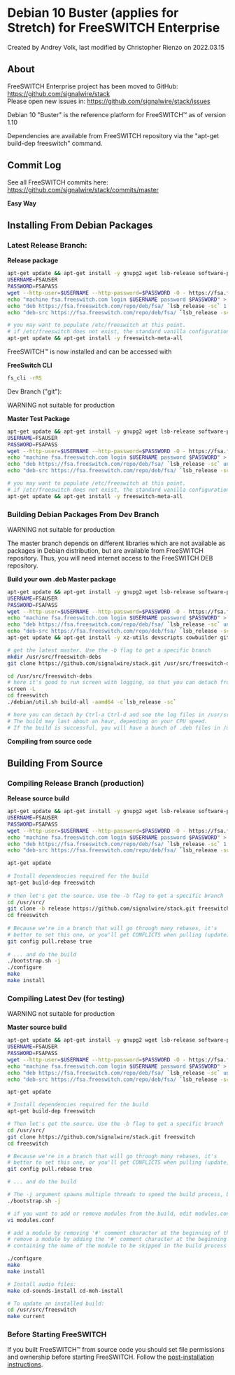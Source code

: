 
# Debian 10 Buster (applies for Stretch) for FreeSWITCH Enterprise 

 Created by  Andrey Volk, last modified by  Christopher Rienzo on 2022.03.15

## About

FreeSWITCH Enterprise project has been moved to GitHub: <https://github.com/signalwire/stack>  
Please open new issues in: <https://github.com/signalwire/stack/issues>

Debian 10 "Buster" is the reference platform for FreeSWITCH™ as of version 1.10

Dependencies are available from FreeSWITCH repository via the "apt-get build-dep freeswitch" command.

## Commit Log

See all FreeSWITCH commits here: <https://github.com/signalwire/stack/commits/master>

**Easy Way**

## Installing From Debian Packages

### Latest Release Branch:

**Release package**

```bash
apt-get update && apt-get install -y gnupg2 wget lsb-release software-properties-common apt-transport-https 
USERNAME=FSAUSER
PASSWORD=FSAPASS
wget --http-user=$USERNAME --http-password=$PASSWORD -O - https://fsa.freeswitch.com/repo/deb/fsa/pubkey.gpg | apt-key add -
echo "machine fsa.freeswitch.com login $USERNAME password $PASSWORD" > /etc/apt/auth.conf
echo "deb https://fsa.freeswitch.com/repo/deb/fsa/ `lsb_release -sc` 1.8" > /etc/apt/sources.list.d/freeswitch.list
echo "deb-src https://fsa.freeswitch.com/repo/deb/fsa/ `lsb_release -sc` 1.8" >> /etc/apt/sources.list.d/freeswitch.list

# you may want to populate /etc/freeswitch at this point.
# if /etc/freeswitch does not exist, the standard vanilla configuration is deployed
apt-get update && apt-get install -y freeswitch-meta-all
```

FreeSWITCH™ is now installed and can be accessed with

**FreeSwitch CLI**

```bash
fs_cli -rRS
```

Dev Branch ("git"):

WARNING not suitable for production

**Master Test Package**

```bash
apt-get update && apt-get install -y gnupg2 wget lsb-release software-properties-common apt-transport-https 
USERNAME=FSAUSER
PASSWORD=FSAPASS
wget --http-user=$USERNAME --http-password=$PASSWORD -O - https://fsa.freeswitch.com/repo/deb/fsa/pubkey.gpg | apt-key add -
echo "machine fsa.freeswitch.com login $USERNAME password $PASSWORD" > /etc/apt/auth.conf
echo "deb https://fsa.freeswitch.com/repo/deb/fsa/ `lsb_release -sc` unstable" > /etc/apt/sources.list.d/freeswitch.list
echo "deb-src https://fsa.freeswitch.com/repo/deb/fsa/ `lsb_release -sc` unstable" >> /etc/apt/sources.list.d/freeswitch.list

# you may want to populate /etc/freeswitch at this point.
# if /etc/freeswitch does not exist, the standard vanilla configuration is deployed
apt-get update && apt-get install -y freeswitch-meta-all
```

### Building Debian Packages From Dev Branch

WARNING not suitable for production

The master branch depends on different libraries which are not available as packages in Debian distribution, but are available from FreeSWITCH repository. Thus, you will need internet access to the FreeSWITCH DEB repository.

**Build your own .deb Master package**

```bash
apt-get update && apt-get install -y gnupg2 wget lsb-release software-properties-common apt-transport-https 
USERNAME=FSAUSER
PASSWORD=FSAPASS
wget --http-user=$USERNAME --http-password=$PASSWORD -O - https://fsa.freeswitch.com/repo/deb/fsa/pubkey.gpg | apt-key add -
echo "machine fsa.freeswitch.com login $USERNAME password $PASSWORD" > /etc/apt/auth.conf
echo "deb https://fsa.freeswitch.com/repo/deb/fsa/ `lsb_release -sc` unstable" > /etc/apt/sources.list.d/freeswitch.list
echo "deb-src https://fsa.freeswitch.com/repo/deb/fsa/ `lsb_release -sc` unstable" >> /etc/apt/sources.list.d/freeswitch.list
apt-get update && apt-get install -y xz-utils devscripts cowbuilder git screen

# get the latest master. Use the -b flag to get a specific branch
mkdir /usr/src/freeswitch-debs
git clone https://github.com/signalwire/stack.git /usr/src/freeswitch-debs/freeswitch

cd /usr/src/freeswitch-debs
# here it's good to run screen with logging, so that you can detach from the shell prompt
screen -L
cd freeswitch
./debian/util.sh build-all -aamd64 -c`lsb_release -sc`

# here you can detach by Ctrl-a Ctrl-d and see the log files in /usr/src/freeswitch-debs/log/ folder.
# The build may last about an hour, depending on your CPU speed.
# If the build is successful, you will have a bunch of .deb files in /usr/src/freeswitch-debs


```

**Compiling from source code**

## Building From Source

### Compiling Release Branch (production)

**Release source build**

```bash
apt-get update && apt-get install -y gnupg2 wget lsb-release software-properties-common apt-transport-https 
USERNAME=FSAUSER
PASSWORD=FSAPASS
wget --http-user=$USERNAME --http-password=$PASSWORD -O - https://fsa.freeswitch.com/repo/deb/fsa/pubkey.gpg | apt-key add -
echo "machine fsa.freeswitch.com login $USERNAME password $PASSWORD" > /etc/apt/auth.conf
echo "deb https://fsa.freeswitch.com/repo/deb/fsa/ `lsb_release -sc` 1.8" > /etc/apt/sources.list.d/freeswitch.list
echo "deb-src https://fsa.freeswitch.com/repo/deb/fsa/ `lsb_release -sc` 1.8" >> /etc/apt/sources.list.d/freeswitch.list

apt-get update
 
# Install dependencies required for the build
apt-get build-dep freeswitch
 
# then let's get the source. Use the -b flag to get a specific branch
cd /usr/src/
git clone -b release https://github.com/signalwire/stack.git freeswitch
cd freeswitch
 
# Because we're in a branch that will go through many rebases, it's
# better to set this one, or you'll get CONFLICTS when pulling (update).
git config pull.rebase true
 
# ... and do the build
./bootstrap.sh -j
./configure
make
make install
```

### Compiling Latest Dev (for testing)

WARNING not suitable for production

**Master source build**

```bash
apt-get update && apt-get install -y gnupg2 wget lsb-release software-properties-common apt-transport-https 
USERNAME=FSAUSER
PASSWORD=FSAPASS
wget --http-user=$USERNAME --http-password=$PASSWORD -O - https://fsa.freeswitch.com/repo/deb/fsa/pubkey.gpg | apt-key add -
echo "machine fsa.freeswitch.com login $USERNAME password $PASSWORD" > /etc/apt/auth.conf
echo "deb https://fsa.freeswitch.com/repo/deb/fsa/ `lsb_release -sc` unstable" > /etc/apt/sources.list.d/freeswitch.list
echo "deb-src https://fsa.freeswitch.com/repo/deb/fsa/ `lsb_release -sc` unstable" >> /etc/apt/sources.list.d/freeswitch.list

apt-get update

# Install dependencies required for the build
apt-get build-dep freeswitch

# Then let's get the source. Use the -b flag to get a specific branch
cd /usr/src/
git clone https://github.com/signalwire/stack.git freeswitch
cd freeswitch

# Because we're in a branch that will go through many rebases, it's
# better to set this one, or you'll get CONFLICTS when pulling (update).
git config pull.rebase true

# ... and do the build

# The -j argument spawns multiple threads to speed the build process, but causes trouble on some systems
./bootstrap.sh -j

# if you want to add or remove modules from the build, edit modules.conf
vi modules.conf

# add a module by removing '#' comment character at the beginning of the line
# remove a module by adding the '#' comment character at the beginning of the line 
# containing the name of the module to be skipped in the build process

./configure
make
make install

# Install audio files:
make cd-sounds-install cd-moh-install

# To update an installed build:
cd /usr/src/freeswitch
make current
```

### Before Starting FreeSWITCH

If you built FreeSWITCH™ from source code you should set file permissions and ownership before starting FreeSWITCH. Follow the [post-installation instructions](./Debian-Post-Install-Tasks_13172868.mdx#about).


